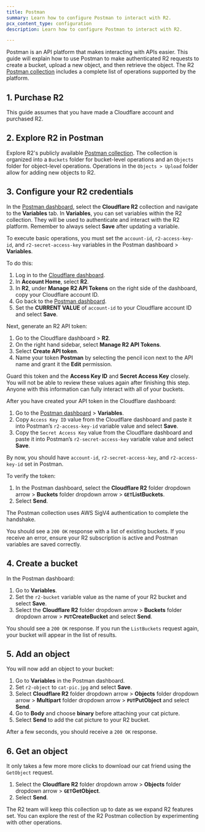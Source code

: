 ```yaml
---
title: Postman
summary: Learn how to configure Postman to interact with R2.
pcx_content_type: configuration
description: Learn how to configure Postman to interact with R2.

---
```


Postman is an API platform that makes interacting with APIs easier. This guide will explain how to use Postman to make authenticated R2 requests to create a bucket, upload a new object, and then retrieve the object. The R2 [Postman collection](https://www.postman.com/cloudflare-r2/workspace/cloudflare-r2/collection/20913290-14ddd8d8-3212-490d-8647-88c9dc557659?action=share\&creator=20913290) includes a complete list of operations supported by the platform.

## 1. Purchase R2

This guide assumes that you have made a Cloudflare account and purchased R2.

## 2. Explore R2 in Postman

Explore R2's publicly available [Postman collection](https://www.postman.com/cloudflare-r2/workspace/cloudflare-r2/collection/20913290-14ddd8d8-3212-490d-8647-88c9dc557659?action=share\&creator=20913290). The collection is organized into a `Buckets` folder for bucket-level operations and an `Objects` folder for object-level operations. Operations in the `Objects > Upload` folder allow for adding new objects to R2.

## 3. Configure your R2 credentials

In the [Postman dashboard](https://www.postman.com/cloudflare-r2/workspace/cloudflare-r2/collection/20913290-14ddd8d8-3212-490d-8647-88c9dc557659?action=share\&creator=20913290\&ctx=documentation), select the **Cloudflare R2** collection and navigate to the **Variables** tab. In **Variables**, you can set variables within the R2 collection. They will be used to authenticate and interact with the R2 platform. Remember to always select **Save** after updating a variable.

To execute basic operations, you must set the `account-id`, `r2-access-key-id`, and `r2-secret-access-key` variables in the Postman dashboard > **Variables**.

To do this:

1. Log in to the [Cloudflare dashboard](https://dash.cloudflare.com/?account=r2).
2. In **Account Home**, select **R2**.
3. In **R2**, under **Manage R2 API Tokens** on the right side of the dashboard, copy your Cloudflare account ID.
4. Go back to the [Postman dashboard](https://www.postman.com/cloudflare-r2/workspace/cloudflare-r2/collection/20913290-14ddd8d8-3212-490d-8647-88c9dc557659?action=share\&creator=20913290\&ctx=documentation).
5. Set the **CURRENT VALUE** of `account-id` to your Cloudflare account ID and select **Save**.

Next, generate an R2 API token:

1. Go to the Cloudflare dashboard > **R2**.
2. On the right hand sidebar, select **Manage R2 API Tokens**.
3. Select **Create API token**.
4. Name your token **Postman** by selecting the pencil icon next to the API name and grant it the **Edit** permission.

Guard this token and the **Access Key ID** and **Secret Access Key** closely. You will not be able to review these values again after finishing this step. Anyone with this information can fully interact with all of your buckets.

After you have created your API token in the Cloudflare dashboard:

1. Go to the [Postman dashboard](https://www.postman.com/cloudflare-r2/workspace/cloudflare-r2/collection/20913290-14ddd8d8-3212-490d-8647-88c9dc557659?action=share\&creator=20913290\&ctx=documentation) > **Variables**.
2. Copy `Access Key ID` value from the Cloudflare dashboard and paste it into Postman’s `r2-access-key-id` variable value and select **Save**.
3. Copy the `Secret Access Key` value from the Cloudflare dashboard and paste it into Postman’s `r2-secret-access-key` variable value and select **Save**.

By now, you should have `account-id`, `r2-secret-access-key`, and `r2-access-key-id` set in Postman.

To verify the token:

1. In the Postman dashboard, select the **Cloudflare R2** folder dropdown arrow > **Buckets** folder dropdown arrow > **`GET`ListBuckets**.
2. Select **Send**.

The Postman collection uses AWS SigV4 authentication to complete the handshake.

You should see a `200 OK` response with a list of existing buckets. If you receive an error, ensure your R2 subscription is active and Postman variables are saved correctly.

## 4. Create a bucket

In the Postman dashboard:

1. Go to **Variables**.
2. Set the `r2-bucket` variable value as the name of your R2 bucket and select **Save**.
3. Select the **Cloudflare R2** folder dropdown arrow > **Buckets** folder dropdown arrow > **`PUT`CreateBucket** and select **Send**.

You should see a `200 OK` response. If you run the `ListBuckets` request again, your bucket will appear in the list of results.

## 5. Add an object

You will now add an object to your bucket:

1. Go to **Variables** in the Postman dashboard.
2. Set `r2-object` to `cat-pic.jpg` and select **Save**.
3. Select **Cloudflare R2** folder dropdown arrow > **Objects** folder dropdown arrow > **Multipart** folder dropdown arrow > **`PUT`PutObject** and select **Send**.
4. Go to **Body** and choose **binary** before attaching your cat picture.
5. Select **Send** to add the cat picture to your R2 bucket.

After a few seconds, you should receive a `200 OK` response.

## 6. Get an object

It only takes a few more more clicks to download our cat friend using the `GetObject` request.

1. Select the **Cloudflare R2** folder dropdown arrow > **Objects** folder dropdown arrow > **`GET`GetObject**.
2. Select **Send**.

The R2 team will keep this collection up to date as we expand R2 features set. You can explore the rest of the R2 Postman collection by experimenting with other operations.
